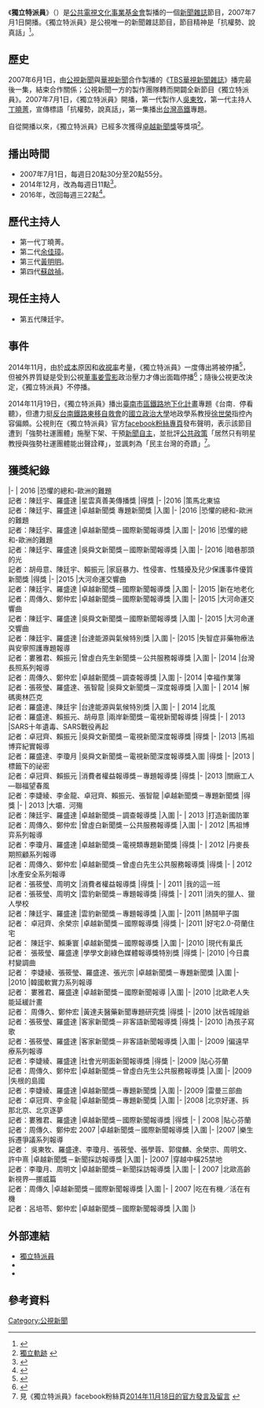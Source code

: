 {{In-progress_tvshow|獨立特派員}}
{{Infobox television
| bgcolour             = #FFFF99
| show_name            = 獨立特派員
| eng_name             = IN-NEWS
| image                = [[File:PTV_In-News.png|280px]]
| caption              = 
| genre                = [[新聞雜誌|新聞雜誌]]節目
| presenter            = [[陳廷宇|陳廷宇]]
| 製作人               = [[吳東牧|吳東牧]]
| 標語                 = 抗權勢、說真話
| 國家                 = {{ROC-TW}}
| language             = [[華語|華語]]
| supervising_producer = [[公共電視文化事業基金會|公共電視文化事業基金會]]（PTS）[[公視新聞|新聞部]]
| runtime              = 60分（含廣告）
| channel              = [[公視主頻|公視主頻]]
| audio_format         = 
| first_run            = {{TW}}
| first_aired          = 2007年7月1日
| last_aired           = 
| website              = https://innews.pts.org.tw/
}}
《'''獨立特派員'''》（{{lang-en|'''IN-NEWS'''}}）是[[公共電視文化事業基金會|公共電視文化事業基金會]]製播的一個[[新聞雜誌|新聞雜誌]]節目，2007年7月1日開播。《獨立特派員》是公視唯一的新聞雜誌節目，節目精神是「抗權勢、說真話」<ref>{{Cite web |url=http://www.thenewslens.com/author/ptsinnews/ |title=獨立特派員 |access-date=2016-02-02 |archive-date=2017-09-29 |archive-url=https://web.archive.org/web/20170929232338/https://www.thenewslens.com/author/ptsinnews |dead-url=no }}</ref>。

==歷史==
2007年6月1日，由[[公視新聞|公視新聞]]與[[華視新聞|華視新聞]]合作製播的《[[華視新聞雜誌|TBS華視新聞雜誌]]》播完最後一集，結束合作關係；公視新聞一方的製作團隊轉而開闢全新節目《獨立特派員》。2007年7月1日，《獨立特派員》開播，第一代製作人[[吳東牧|吳東牧]]，第一代主持人[[丁曉菁|丁曉菁]]，宣傳標語「抗權勢，說真話」，第一集播出[[台灣高鐵|台灣高鐵]]專題。

自從開播以來，《獨立特派員》已經多次獲得[[卓越新聞獎|卓越新聞獎]]等獎項<ref>[http://innews.pts.org.tw/p/blog-page_6.html 獨立軌跡] {{webarchive|url=https://web.archive.org/web/20160331122501/http://innews.pts.org.tw/p/blog-page_6.html |date=2016-03-31 }}</ref>。

==播出時間==
*2007年7月1日，每週日20點30分至20點55分。
*2014年12月，改為每週日11點<ref>{{Cite web |url=http://newtalk.tw/news/view/2014-12-02/54379 |title=公視「獨立特派員」不停播 將改時段播出 |work=[[新頭殼|新頭殼]] |date=2014-12-02 |access-date=2016-02-02 |archive-date=2017-10-05 |archive-url=https://web.archive.org/web/20171005151541/https://newtalk.tw/news/view/2014-12-02/54379 |dead-url=no }}</ref>。
*2016年，改回每週三22點<ref>{{Cite web |url=https://www.facebook.com/ptsinnews/photos/a.340853216115856.1073741828.340843289450182/477913919076451/?type=3&theater |title=獨立特派員 |access-date=2016-02-02 |archive-date=2017-03-09 |archive-url=https://web.archive.org/web/20170309121043/https://www.facebook.com/ptsinnews/photos/a.340853216115856.1073741828.340843289450182/477913919076451/?type=3&theater |dead-url=no }}</ref>。

==歷代主持人==
*第一代丁曉菁。
*第二代[[余佳璋|余佳璋]]。
*第三代[[黃明明|黃明明]]。
*第四代[[蘇啟禎|蘇啟禎]]。

==現任主持人==
*第五代陳廷宇。

==事件==
2014年11月，由於[[成本|成本]]原因和[[收視率|收視率]]考量，《獨立特派員》一度傳出將被停播<ref>{{Cite web |url=http://www.appledaily.com.tw/realtimenews/article/new/20141122/511028/ |title=【更新】《獨立特派員》將停播 公視說明 |work=[[蘋果即時|蘋果即時]] |date=2014-11-22 |access-date=2016-02-02 |archive-date=2017-09-30 |archive-url=https://web.archive.org/web/20170930035823/http://www.appledaily.com.tw/realtimenews/article/new/20141122/511028/ |dead-url=no }}</ref>，但被外界質疑是受到公視[[董事|董事]][[姜雪影|姜雪影]]政治壓力才傳出面臨停播<ref>{{Cite web |url=http://ent.ltn.com.tw/news/paper/832623 |title=獨立特派員腰斬 公視董事伸黑手? |work=[[自由時報電子報|自由時報電子報]] |date=2014-11-23 |access-date=2016-02-02 |archive-date=2018-12-01 |archive-url=https://web.archive.org/web/20181201150107/http://ent.ltn.com.tw/news/paper/832623 |dead-url=no }}</ref>；隨後公視更改決定，《獨立特派員》不停播。

2014年11月19日，《獨立特派員》播出[[臺南市區鐵路地下化計畫|臺南市區鐵路地下化計畫]]專題《台南．停看聽》，但遭力挺[[反台南鐵路東移自救會|反台南鐵路東移自救會]]的[[國立政治大學|國立政治大學]]地政學系教授[[徐世榮|徐世榮]]指控內容偏頗。公視則在《獨立特派員》官方[[facebook|facebook]][[粉絲專頁|粉絲專頁]]發布聲明，表示該節目遭到「強勢社運團體」施壓下架、干預[[新聞自主|新聞自主]]，並批評[[公共政策|公共政策]]「居然只有明星教授與強勢社運團體能出聲詮釋」，並諷刺為「民主台灣的奇蹟」<ref>見《獨立特派員》facebook粉絲頁[https://www.facebook.com/ptsinnews 2014年11月18日的官方發言及留言] {{Wayback|url=https://www.facebook.com/ptsinnews |date=20200708235128 }}</ref>。

== 獲獎紀錄 ==
{{awards table}} 
|-
| 2016 
|恐懼的總和-歐洲的難題<br>記者：陳廷宇、羅盛達
|星雲真善美傳播獎
|得獎
|-
|2016 
|策馬北東協<br>記者：陳廷宇、羅盛達
|卓越新聞獎 專題新聞獎
|入圍
|-
|2016 
|恐懼的總和-歐洲的難題<br>記者：陳廷宇、羅盛達
|卓越新聞獎－國際新聞報導獎
|入圍
|-
|2016 
|恐懼的總和-歐洲的難題<br>記者：陳廷宇、羅盛達
|吳舜文新聞獎－國際新聞報導獎
|入圍
|-
|2016 
|暗巷那頭的光<br>記者：胡毋意、陳廷宇、賴振元
|家庭暴力、性侵害、性騷擾及兒少保護事件優質新聞獎
|得獎
|-
|2015 
|大河命運交響曲<br>記者：陳廷宇、羅盛達
|卓越新聞獎－國際新聞報導獎
|入圍
|-
|2015 
|新在地老化<br>記者：周傳久、鄭仲宏
|卓越新聞獎－國際新聞報導獎
|入圍
|-
|2015 
|大河命運交響曲<br>記者：陳廷宇、羅盛達
|吳舜文新聞獎－國際新聞報導獎
|入圍
|-
|2015 
|大河命運交響曲<br>記者：陳廷宇、羅盛達
|台達能源與氣候特別獎
|入圍
|-
|2015
|失智症非藥物療法與安寧照護專題報導<br>記者：婁雅君、賴振元
|曾虛白先生新聞獎－公共服務報導獎
|入圍
|-
|2014 
|台灣長照系列報導<br>記者：周傳久、鄭仲宏
|卓越新聞獎－調查報導獎
|入圍
|-
|2014
|幸福作業簿<br>記者：張筱瑩、羅盛達、張智龍 
|吳舜文新聞獎－深度報導獎
|入圍
|-
| 2014 
|解碼奧林匹克<br>記者：羅盛達、陳廷宇
|台達能源與氣候特別獎
|入圍
|-
| 2014 
|北風<br>記者：羅盛達、賴振元、胡毋意
|兩岸新聞獎－電視新聞報導獎
|得獎
|-
| 2013 
|SARS十年遺毒、SARS戰役再起<br>記者：卓冠齊、賴振元
|吳舜文新聞獎－電視新聞深度報導獎 
|得獎
|-
|2013 
|馬祖博弈紀實報導<br>記者：羅盛達、李瓊月
|吳舜文新聞獎－電視新聞深度報導獎入圍 
|得獎
|-
|2013 
|標籤下的祕密<br>記者：卓冠齊、賴振元
|消費者權益報導獎－專題報導獎
|得獎
|-
|2013
|關廠工人—聯福望春風<br>記者：李婕綾、李金龍、卓冠齊、賴振元、張智龍
|卓越新聞獎－專題新聞獎 
|得獎
|-
| 2013 
|大壩．河殤<br>記者：陳廷宇、羅盛達
|卓越新聞獎－調查報導獎
|入圍
|-
| 2013 
|打造新國防軍<br>記者：周傳久、鄭仲宏
|曾虛白新聞獎－公共服務報導獎 
|入圍
|-
| 2012 
|馬祖博弈系列報導<br>記者：李瓊月、羅盛達
|卓越新聞獎－電視類專題新聞獎 
|得獎
|-
| 2012 
|丹麥長期照顧系列報導<br>記者：周傳久、鄭仲宏
|卓越新聞獎－曾虛白先生公共服務報導獎
|得獎
|-
| 2012 
|水產安全系列報導<br>記者：張筱瑩、周明文
|消費者權益報導獎
|得獎
|-
| 2011 
|我的這一班<br>記者：張筱瑩、周明文
|雲豹新聞獎－專題報導獎
|得獎
|-
| 2011 
|消失的獵人、獵人學校<br>記者：陳廷宇、羅盛達
|雲豹新聞獎－專題報導獎
|入圍
|-
|2011 
|熱鬪甲子園<br>記者： 卓冠齊、余榮宗
|卓越新聞獎－國際報導獎 
|得獎
|-
|2011 
|好宅2.0-荷蘭住宅<br>記者： 陳廷宇、賴秉寰
|卓越新聞獎－國際報導獎 
|入圍
|-
|2010 
|現代有巢氏<br>記者： 張筱瑩、羅盛達
|學學文創綠色媒體報導獎特別獎 
|得獎
|-
|2010
|今日農村變調曲<br>記者： 李婕綾、張筱瑩、羅盛達、張光宗
|卓越新聞獎－專題新聞獎
|入圍
|-
|2010 
|韓國軟實力系列報導<br>記者： 婁雅君、羅盛達
|卓越新聞獎－國際新聞報導 
|入圍
|-
|2010 
|北歐老人失能延緩計畫<br>記者： 周傳久、鄭仲宏
|黃達夫醫藥新聞專題研究獎 
|得獎
|-
|2010 
|狀告城隍爺<br>記者：張筱瑩、羅盛達
|客家新聞獎－非客語新聞報導獎 
|得獎
|-
|2010 
|為孩子寫歌<br>記者：張筱瑩、羅盛達
|客家新聞獎－非客語新聞報導獎 
|入圍
|-
|2009 
|偏遠早療系列報導<br>記者：李婕綾、羅盛達
|社會光明面新聞報導獎 
|得獎
|-
|2009 
|貼心芬蘭<br>記者：周傳久、鄭仲宏
|卓越新聞獎－曾虛白先生公共服務報導獎
|入圍
|-
|2009 
|失根的島國<br>記者：李婕綾、羅盛達
|卓越新聞獎－專題新聞獎
|入圍
|-
|2009 
|雷曼三部曲<br>記者：卓冠齊、李金龍
|卓越新聞獎－專題新聞獎
|入圍
|-
|2008 
|北京好運、拆那北京、北京逐夢<br>記者：婁雅君、羅盛達
|卓越新聞獎－國際新聞報導獎
|得獎
|-
| 2008 
|貼心芬蘭<br>記者：周傳久、鄭仲宏 2007
|卓越新聞獎－國際新聞報導獎
|入圍
|-
|2007 
|樂生拆遷爭議系列報導<br>記者： 吳東牧、羅盛達、李瓊月、張筱瑩、張學蓉、郭俊麟、余榮宗、周明文、許中熹
|卓越新聞獎－新聞採訪報導獎
|入圍
|-
|2007 
|穿越中橫25禁地<br>記者：李瓊月、周明文
|卓越新聞獎－新聞採訪報導獎
|入圍
|-
| 2007
|北歐高齡新視界—挪威篇<br>記者：周傳久
|卓越新聞獎－國際新聞報導獎
|入圍
|-
| 2007
|吃在有機／活在有機<br>記者：呂培苓、鄭仲宏 
|卓越新聞獎－國際新聞報導獎
|入圍
|}

== 外部連結 ==
*[http://innews.pts.org.tw/ 獨立特派員] {{Wayback|url=http://innews.pts.org.tw/ |date=20210422164242 }}
* {{facebook|ptsinnews|獨立特派員}}
* {{YouTube|user=news50402|獨立特派員}}

==參考資料==
{{Reflist}}
[[Category:公視新聞|Category:公視新聞]]